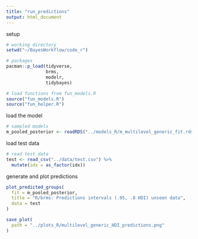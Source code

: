 ```yaml
---
title: "run_predictions"
output: html_document
---
```


setup

```r
# working directory 
setwd("~/BayesWorkflow/code_r")

# packages
pacman::p_load(tidyverse, 
               brms,
               modelr,
               tidybayes)

# load functions from fun_models.R
source("fun_models.R")
source("fun_helper.R")
```

load the model

```r

# sampled models
m_pooled_posterior <- readRDS("../models_R/m_multilevel_generic_fit.rds")

```

load test data

```r

# read test data
test <- read_csv("../data/test.csv") %>%
  mutate(idx = as_factor(idx))

```

generate and plot predictions

```r

plot_predicted_groups(
  fit = m_pooled_posterior,
  title = "R/brms: Predictions intervals (.95, .8 HDI) unseen data",
  data = test
)

save_plot(
  path = "../plots_R/multilevel_generic_HDI_predictions.png"
)

```

